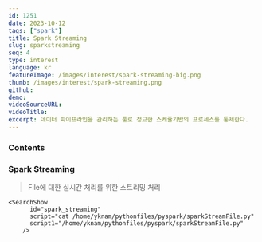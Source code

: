 ```yaml
---
id: 1251
date: 2023-10-12
tags: ["spark"]
title: Spark Streaming
slug: sparkstreaming
seq: 4
type: interest
language: kr
featureImage: /images/interest/spark-streaming-big.png
thumb: /images/interest/spark-streaming.png
github:
demo:
videoSourceURL:
videoTitle:
excerpt: 데이터 파이프라인을 관리하는 툴로 정교한 스케쥴기반의 프로세스를 통제한다.
---
```


### Contents

### Spark Streaming

> File에 대한 실시간 처리를 위한 스트리밍 처리

    <SearchShow
          id="spark_streaming"
          script="cat /home/yknam/pythonfiles/pyspark/sparkStreamFile.py"
          script1="/home/yknam/pythonfiles/pyspark/sparkStreamFile.py"
        />
